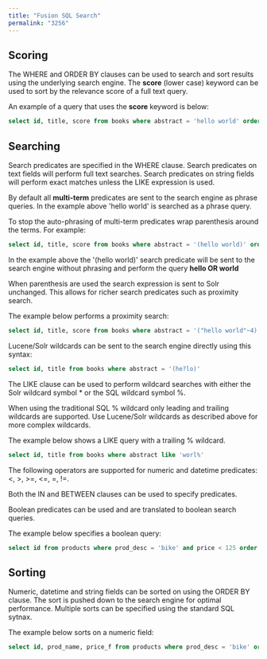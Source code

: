 ```yaml
---
title: "Fusion SQL Search"
permalink: "3256"
---
```


## Scoring

The WHERE and ORDER BY clauses can be used to search and sort results using the underlying search engine. The
**score** (lower case) keyword can be used to sort by the relevance score of a full text query.

An example of a query that uses the **score** keyword is below:

```sql
select id, title, score from books where abstract = 'hello world' order by score desc
```

## Searching

Search predicates are specified in the WHERE clause. Search predicates on text fields will perform full text searches.
Search predicates on string fields will perform exact matches unless the LIKE expression is used.

By default all **multi-term** predicates are sent to the search engine as phrase queries.
In the example above 'hello world' is searched as a phrase query.

To stop the auto-phrasing of multi-term predicates wrap parenthesis around the terms. For example:

```sql
select id, title, score from books where abstract = '(hello world)' order by score desc
```

In the example above the '(hello world)' search predicate will be sent to the search engine without phrasing and perform
the query **hello OR world**

When parenthesis are used the search expression is sent to Solr unchanged. This allows for richer search predicates such as
proximity search.

The example below performs a proximity search:

```sql
select id, title, score from books where abstract = '("hello world"~4)' order by score desc
```

Lucene/Solr wildcards can be sent to the search engine directly using this syntax:

```sql
select id, title from books where abstract = '(he?lo)'
```

The LIKE clause can be used to perform wildcard searches with either the Solr wildcard symbol * or the SQL wildcard symbol %.

When using the traditional SQL % wildcard only leading and trailing wildcards are supported. Use Lucene/Solr wildcards
as described above for more complex wildcards.

The example below shows a LIKE query with a trailing % wildcard.

```sql
select id, title from books where abstract like 'worl%'
```

The following operators are supported for numeric and datetime predicates: \<, >, >=, \<=, =, !=.

Both the IN and BETWEEN clauses can be used to specify predicates.

Boolean predicates can be used and are translated to boolean search queries.

The example below specifies a boolean query:

```sql
select id from products where prod_desc = 'bike' and price < 125 order by price asc
```

## Sorting

Numeric, datetime and string fields can be sorted on using the ORDER BY clause. The sort is pushed down to the search
engine for optimal performance. Multiple sorts can be specified using the standard SQL sytnax.

The example below sorts on a numeric field:

```sql
select id, prod_name, price_f from products where prod_desc = 'bike' order by price_f desc
```